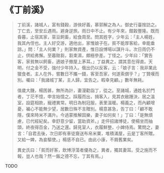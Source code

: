 # 《丁前溪》

> 丁前溪，諸城人，富有錢穀，游俠好義，慕郭解之為人。御史行臺按訪之。丁亡去，至安丘遇雨。避身逆旅。雨日中不止。有少年來，館穀豐隆。既而昏暮，止宿其家，莝豆飼畜，給食周至。問其姓字，少年云：「主人楊姓，我其內侄也。主人好交游，適他出，家惟娘子在。貧不能厚客給，幸能垂諒。」問：「主人何業？」則家無資產，惟日設博場以謀升斗。次日雨仍不止，供給弗懈。至暮銼芻，芻束濕，頗極參差。丁怪之。少年曰：「實告客，家貧無以飼畜，適娘子撤屋上茅耳。」丁益異之，謂其意在得直。天明，付之金不受，強付少年持入。俄出仍以反客，云：「娘子言：我非業此獵食者。主人在外，嘗數日不攜一錢，客至吾家，何遂索償乎？」丁贊嘆而別。囑曰：「我諸城丁某，主人歸，宜告之。暇幸見顧。」數年無耗。
>
> 值歲大饑，楊困甚，無所為計，妻漫勸詣丁，從之。至諸城，通姓名於門者，丁茫不憶，申言始憶之。踩履而出，揖客入，見其衣敝踵決，居之溫室，設筵相款，寵禮異常。明日為制冠服，表里溫暖。楊義之，而內顧增憂，褊心不能無少望，居數日殊不言贈別。楊意甚急，告丁曰：「顧不敢隱，僕來時米不滿升。今過蒙推解固樂，妻子如何矣！」丁曰：「是無煩慮，已代經紀矣。幸舒意少留，當助資斧。」走伻招諸博徒，使楊坐而抽頭，終夜得百金，乃送之還。歸見室人，衣履鮮整，小婢侍焉。驚問之，妻言：「自君去後，次日即有車徒齎送布帛米粟，堆積滿屋，云是丁客所贈。又給一婢，為妾驅使。」楊感不自已。由此小康，不屑舊業矣。
>
> 異史氏曰：「貧而好客，飲博浮蕩者優為之，異者，獨其妻耳。受之施而不報，豈人也哉？然一飯之德不忘，丁其有焉。」

TODO
